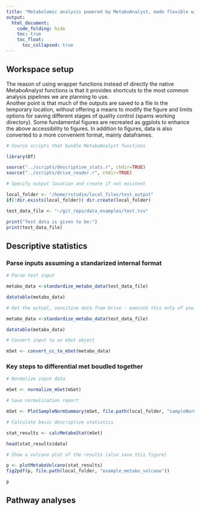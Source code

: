 ```yaml
---
title: "Metabolomic analysis powered by MetaboAnalyst, made flexible with scripts"
output: 
  html_document:
    code_folding: hide
    toc: true
    toc_float:
      toc_collapsed: true
---
```


## Workspace setup

The reason of using wrapper functions instead of directly the native MetaboAnalyst functions is that it provides shortcuts to the most common analysis pipelines we are planning to use.  
Another point is that much of the outputs are saved to a file in the temporary location, without offering a means to modify the figure and limits options for saving different stages of quality control (spams working directory).
Some fundamental figures are recreated as ggplots to enhance the above accessibility to figures.
In addition to figures, data is also converted to a more convenient format, mainly dataframes.

```r
# Source scripts that bundle MetaboAnalyst functions

library(DT)

source("../scripts/descriptive_stats.r", chdir=TRUE)
source("../scripts/drive_reader.r", chdir=TRUE)
```

```r
# Specify output location and create if not existent

local_folder <- "/home/rstudio/local_files/test_output"
if(!dir.exists(local_folder)) dir.create(local_folder)

test_data_file <- "~/git_repo/data_examples/test.tsv"

print("Test data is given to be:")
print(test_data_file)
```

## Descriptive statistics

### Parse inputs assuming a standarized internal format

```r
# Parse test input

metabo_data <-standardize_metabo_data(test_data_file)

datatable(metabo_data)
```

```r
# Get the actual, sensitive data from Drive - execute this only of you have a key

metabo_data <-standardize_metabo_data(test_data_file)

datatable(metabo_data)
```

```r
# Convert input to an mSet object

mSet <- convert_cc_to_mSet(metabo_data)
```

### Key steps to differential met boudled together

```r
# Normalize input data

mSet <- normalize_mSet(mSet)
```

```r
# Save normalization report

mSet <- PlotSampleNormSummary(mSet, file.path(local_folder, "sampleNorm"), "pdf")
```

```r
# Calculate basic descriptive statistics

stat_results <- calcMetaboStat(mSet)

head(stat_results$data)
```

```r
# Show a volcano plot of the results (also save this figure)

p <- plotMetaboVolcano(stat_results)
fig2pdf(p, file.path(local_folder, "example_metabo_volcano"))

p
```


## Pathway analyses


















